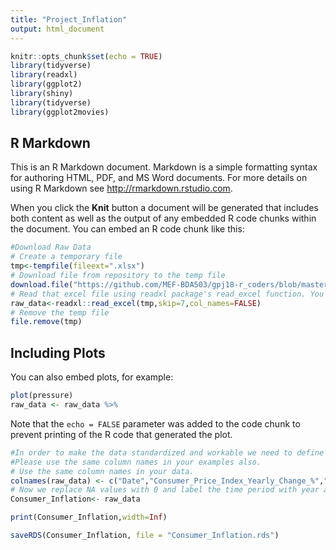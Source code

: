 ```yaml
---
title: "Project_Inflation"
output: html_document
---
```


```r
knitr::opts_chunk$set(echo = TRUE)
library(tidyverse)
library(readxl)
library(ggplot2)
library(shiny)
library(tidyverse)
library(ggplot2movies)
```

## R Markdown

This is an R Markdown document. Markdown is a simple formatting syntax for authoring HTML, PDF, and MS Word documents. For more details on using R Markdown see <http://rmarkdown.rstudio.com>.

When you click the **Knit** button a document will be generated that includes both content as well as the output of any embedded R code chunks within the document. You can embed an R code chunk like this:

```r
#Download Raw Data
# Create a temporary file
tmp<-tempfile(fileext=".xlsx")
# Download file from repository to the temp file
download.file("https://github.com/MEF-BDA503/gpj18-r_coders/blob/master/import_data/Consumer_Inflation.xlsx?raw=true",mode="wb",destfile=tmp)
# Read that excel file using readxl package's read_excel function. You might need to adjust the parameters (skip, col_names) according to your raw file's format.
raw_data<-readxl::read_excel(tmp,skip=7,col_names=FALSE)
# Remove the temp file
file.remove(tmp)
```

## Including Plots

You can also embed plots, for example:

```r
plot(pressure)
raw_data <- raw_data %>%
```

Note that the `echo = FALSE` parameter was added to the code chunk to prevent printing of the R code that generated the plot.
```r
#In order to make the data standardized and workable we need to define column names and remove NA values for this example. 
#Please use the same column names in your examples also.
# Use the same column names in your data.
colnames(raw_data) <- c("Date","Consumer_Price_Index_Yearly_Change_%","Consumer_Price_Index_Montly_Change_%")
# Now we replace NA values with 0 and label the time period with year and month, so when we merge the data we won't be confused.
Consumer_Inflation<- raw_data 

print(Consumer_Inflation,width=Inf)
```
```r
saveRDS(Consumer_Inflation, file = "Consumer_Inflation.rds")
```
